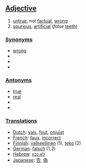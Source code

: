 ==[[Adjective]]==

#[[untrue]], not [[factual]], [[wrong]]
#[[spurious]], [[artificial]] (''false'' [[teeth]])

===[[Synonym]]s===
*[[wrong]]
*
*
*

===[[Antonym]]s===
*[[true]]
*[[real]]
*
*

===[[Translation]]s===
*[[Dutch]]: [[vals]], [[fout]], [[onjuist]]
*[[French]]: [[faux]], [[incorrect]]
*[[Finnish]]: [[valheellinen]] (1), [[teko]] (2)
*[[German]]: [[falsch]] (1,2)
*[[Hebrew]]: [[לא נכון]]
*[[Japanese]]: [[否]], [[偽]]